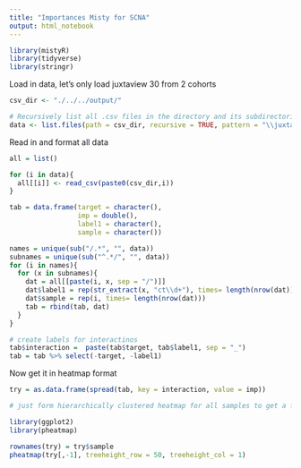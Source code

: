 ```yaml
---
title: "Importances Misty for SCNA"
output: html_notebook
---
```




```r
library(mistyR)
library(tidyverse)
library(stringr)

```

Load in data, let's only load juxtaview 30 from 2 cohorts

```r
csv_dir <- "./../../output/"

# Recursively list all .csv files in the directory and its subdirectories
data <- list.files(path = csv_dir, recursive = TRUE, pattern = "\\juxta.30.txt$")

```
Read in and format all data
```r
all = list()

for (i in data){
  all[[i]] <- read_csv(paste0(csv_dir,i))
}

tab = data.frame(target = character(),
                 imp = double(),
                 label1 = character(),
                 sample = character())

names = unique(sub("/.*", "", data))
subnames = unique(sub("^.*/", "", data))
for (i in names){
  for (x in subnames){
    dat = all[[paste(i, x, sep = "/")]]
    dat$label1 = rep(str_extract(x, "ct\\d+"), times= length(nrow(dat)))
    dat$sample = rep(i, times= length(nrow(dat)))
    tab = rbind(tab, dat)
  }
}

# create labels for interactinos
tab$interaction =  paste(tab$target, tab$label1, sep = "_")
tab = tab %>% select(-target, -label1)
```
Now get it in heatmap format

```r
try = as.data.frame(spread(tab, key = interaction, value = imp))

# just form hierarchically clustered heatmap for all samples to get a feeling for the interactions

library(ggplot2)
library(pheatmap)

rownames(try) = try$sample
pheatmap(try[,-1], treeheight_row = 50, treeheight_col = 1)
```


